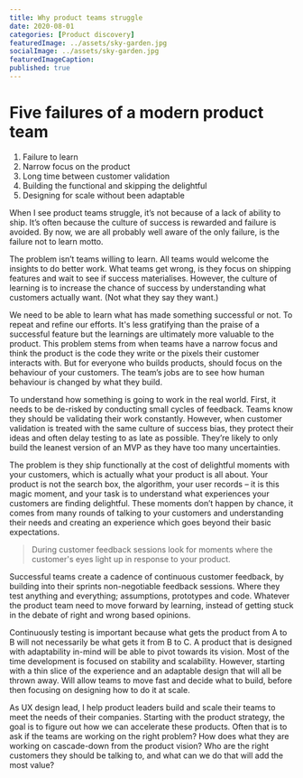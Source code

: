 ```yaml
---
title: Why product teams struggle
date: 2020-08-01
categories: [Product discovery]
featuredImage: ../assets/sky-garden.jpg
socialImage: ../assets/sky-garden.jpg
featuredImageCaption: 
published: true
---
```


# Five failures of a modern product team

1. Failure to learn
2. Narrow focus on the product 
3. Long time between customer validation 
4. Building the functional and skipping the delightful
5. Designing for scale without been adaptable 

When I see product teams struggle, it’s not because of a lack of ability to ship. It’s often because the culture of success is rewarded and failure is avoided. By now, we are all probably well aware of the only failure, is the failure not to learn motto. 

The problem isn’t teams willing to learn. All teams would welcome the insights to do better work. What teams get wrong, is they focus on shipping features and wait to see if success materialises. However, the culture of learning is to increase the chance of success by understanding what customers actually want. (Not what they say they want.)

We need to be able to learn what has made something successful or not. To repeat and refine our efforts. It's less gratifying than the praise of a successful feature but the learnings are ultimately more valuable to the product. This problem stems from when teams have a narrow focus and think the product is the code they write or the pixels their customer interacts with. But for everyone who builds products, should focus on the behaviour of your customers. The team’s jobs are to see how human behaviour is changed by what they build.

To understand how something is going to work in the real world. First, it needs to be de-risked by conducting small cycles of feedback. Teams know they should be validating their work constantly. However, when customer validation is treated with the same culture of success bias, they protect their ideas and often delay testing to as late as possible. They’re likely to only build the leanest version of an MVP as they have too many uncertainties. 

The problem is they ship functionally at the cost of delightful moments with your customers, which is actually what your product is all about. Your product is not the search box, the algorithm, your user records – it is this magic moment, and your task is to understand what experiences your customers are finding delightful. These moments don’t happen by chance, it comes from many rounds of talking to your customers and understanding their needs and creating an experience which goes beyond their basic expectations. 

> During customer feedback sessions look for moments where the customer's eyes light up in response to your product.

Successful teams create a cadence of continuous customer feedback, by building into their sprints non-negotiable feedback sessions. Where they test anything and everything; assumptions, prototypes and code. Whatever the product team need to move forward by learning, instead of getting stuck in the debate of right and wrong based opinions. 

Continuously testing is important because what gets the product from A to B will not necessarily be what gets it from B to C. A product that is designed with adaptability in-mind will be able to pivot towards its vision. Most of the time development is focused on stability and scalability. However, starting with a thin slice of the experience and an adaptable design that will all be thrown away. Will allow teams to move fast and decide what to build, before then focusing on designing how to do it at scale.

As UX design lead, I help product leaders build and scale their teams to meet the needs of their companies. Starting with the product strategy, the goal is to figure out how we can accelerate these products. Often that is to ask if the teams are working on the right problem? How does what they are working on cascade-down from the product vision? Who are the right customers they should be talking to, and what can we do that will add the most value?